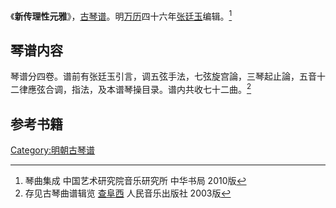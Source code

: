 《'''新传理性元雅'''》，[[古琴谱|古琴谱]]。明[[万历|万历]]四十六年[[张廷玉|张廷玉]]编辑。<ref>琴曲集成 中国艺术研究院音乐研究所 中华书局 2010版</ref>

==琴谱内容==

琴谱分四卷。谱前有张廷玉引言，调五弦手法，七弦旋宫論，三琴起止論，五音十二律應弦合调，指法，及本谱琴操目录。谱内共收七十二曲。<ref>存见古琴曲谱辑览 [[查阜西|查阜西]] 人民音乐出版社 2003版</ref>

==参考书籍==
{{reflist|2}}

[[Category:明朝古琴谱|Category:明朝古琴谱]]
